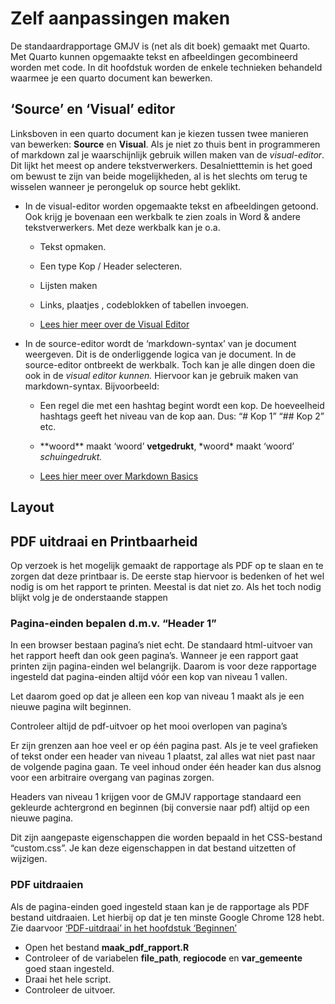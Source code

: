# Zelf aanpassingen maken

De standaardrapportage GMJV is (net als dit boek) gemaakt met Quarto. Met Quarto kunnen opgemaakte tekst en afbeeldingen gecombineerd worden met code. In dit hoofdstuk worden de enkele technieken behandeld waarmee je een quarto document kan bewerken.

## 'Source' en 'Visual' editor

Linksboven in een quarto document kan je kiezen tussen twee manieren van bewerken: **Source** en **Visual**. Als je niet zo thuis bent in programmeren of markdown zal je waarschijnlijk gebruik willen maken van de *visual-editor*. Dit lijkt het meest op andere tekstverwerkers. Desalnietttemin is het goed om bewust te zijn van beide mogelijkheden, al is het slechts om terug te wisselen wanneer je perongeluk op source hebt geklikt.

-   In de visual-editor worden opgemaakte tekst en afbeeldingen getoond. Ook krijg je bovenaan een werkbalk te zien zoals in Word & andere tekstverwerkers. Met deze werkbalk kan je o.a.

    -   Tekst opmaken.

    -   Een type Kop / Header selecteren.

    -   Lijsten maken

    -   Links, plaatjes , codeblokken of tabellen invoegen.

    -   [Lees hier meer over de Visual Editor](https://quarto.org/docs/visual-editor/)

-   In de source-editor wordt de 'markdown-syntax' van je document weergeven. Dit is de onderliggende logica van je document. In de source-editor ontbreekt de werkbalk. Toch kan je alle dingen doen die ook in de *visual editor kunnen.* Hiervoor kan je gebruik maken van markdown-syntax. Bijvoorbeeld:

    -   Een regel die met een hashtag begint wordt een kop. De hoeveelheid hashtags geeft het niveau van de kop aan. Dus: "\# Kop 1" "\## Kop 2" etc.

    -   \*\*woord\*\* maakt 'woord' **vetgedrukt**, \*woord\* maakt 'woord' *schuingedrukt.*

    -   [Lees hier meer over Markdown Basics](https://quarto.org/docs/authoring/markdown-basics.html)

## Layout

## PDF uitdraai en Printbaarheid

Op verzoek is het mogelijk gemaakt de rapportage als PDF op te slaan en te zorgen dat deze printbaar is. De eerste stap hiervoor is bedenken of het wel nodig is om het rapport te printen. Meestal is dat niet zo. Als het toch nodig blijkt volg je de onderstaande stappen

### Pagina-einden bepalen d.m.v. "Header 1"

In een browser bestaan pagina's niet echt. De standaard html-uitvoer van het rapport heeft dan ook geen pagina's. Wanneer je een rapport gaat printen zijn pagina-einden wel belangrijk. Daarom is voor deze rapportage ingesteld dat pagina-einden altijd vóór een kop van niveau 1 vallen.

Let daarom goed op dat je alleen een kop van niveau 1 maakt als je een nieuwe pagina wilt beginnen.

::: callout-warning
Controleer altijd de pdf-uitvoer op het mooi overlopen van pagina's

Er zijn grenzen aan hoe veel er op één pagina past. Als je te veel grafieken of tekst onder een header van niveau 1 plaatst, zal alles wat niet past naar de volgende pagina gaan. Te veel inhoud onder één header kan dus alsnog voor een arbitraire overgang van paginas zorgen.
:::

::: {.callout-tip title="Aangepaste eigenschappen Header 1" collapse="true"}
Headers van niveau 1 krijgen voor de GMJV rapportage standaard een gekleurde achtergrond en beginnen (bij conversie naar pdf) altijd op een nieuwe pagina.

Dit zijn aangepaste eigenschappen die worden bepaald in het CSS-bestand "custom.css". Je kan deze eigenschappen in dat bestand uitzetten of wijzigen.
:::

### PDF uitdraaien

Als de pagina-einden goed ingesteld staan kan je de rapportage als PDF bestand uitdraaien. Let hierbij op dat je ten minste Google Chrome 128 hebt. Zie daarvoor ['PDF-uitdraai' in het hoofdstuk 'Beginnen'](beginnen.qmd#voor-pdf-uitdraai)

-   Open het bestand **maak_pdf_rapport.R**
-   Controleer of de variabelen **file_path**, **regiocode** en **var_gemeente** goed staan ingesteld.
-   Draai het hele script.
-   Controleer de uitvoer.
